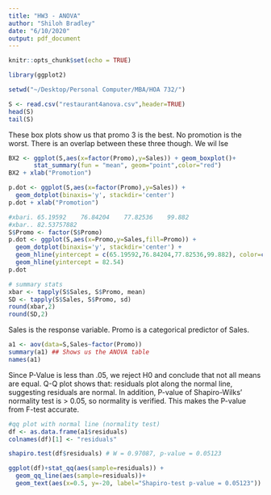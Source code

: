 ```yaml
---
title: "HW3 - ANOVA"
author: "Shiloh Bradley"
date: "6/10/2020"
output: pdf_document
---
```


```r
knitr::opts_chunk$set(echo = TRUE)

library(ggplot2)

setwd("~/Desktop/Personal Computer/MBA/HOA 732/")
```

```r
S <- read.csv("restaurant4anova.csv",header=TRUE)
head(S)
tail(S)
```
These box plots show us that promo 3 is the best. No promotion is the worst. There is an overlap between these three though. We wil lse 
```r
BX2 <- ggplot(S,aes(x=factor(Promo),y=Sales)) + geom_boxplot()+
       stat_summary(fun = "mean", geom="point",color="red")
BX2 + xlab("Promotion")
```

```r
p.dot <- ggplot(S,aes(x=factor(Promo),y=Sales)) + 
  geom_dotplot(binaxis='y', stackdir='center')
p.dot + xlab("Promotion")
```

```r
#xbari.	65.19592	76.84204	77.82536	99.882
#xbar..	82.53757882
S$Promo <- factor(S$Promo)
p.dot <- ggplot(S,aes(x=Promo,y=Sales,fill=Promo)) + 
  geom_dotplot(binaxis='y', stackdir='center') +
  geom_hline(yintercept = c(65.19592,76.84204,77.82536,99.882), color=c("red","green","cyan  ","purple"))+
  geom_hline(yintercept = 82.54)
p.dot 
```

```r
# summary stats
xbar <- tapply(S$Sales, S$Promo, mean)
SD <- tapply(S$Sales, S$Promo, sd)
round(xbar,2)
round(SD,2)
```
Sales is the response variable. Promo is a categorical predictor of Sales.
```r
a1 <- aov(data=S,Sales~factor(Promo))
summary(a1) ## Shows us the ANOVA table
names(a1)
``` 

Since P-Value is less than .05, we reject H0 and conclude that not all means are equal.
Q-Q plot shows that: residuals plot along the normal line, suggesting residuals are normal.
In addition, P-value of Shapiro-Wilks' normality test is > 0.05, so normality is verified. This makes the P-value from F-test accurate. 
```r
#qq plot with normal line (normality test)
df <- as.data.frame(a1$residuals)
colnames(df)[1] <- "residuals"

shapiro.test(df$residuals) # W = 0.97087, p-value = 0.05123

ggplot(df)+stat_qq(aes(sample=residuals)) + 
  geom_qq_line(aes(sample=residuals))+
  geom_text(aes(x=0.5, y=-20, label="Shapiro-test p-value = 0.05123"))
```
